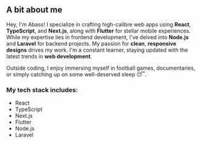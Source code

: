 ## A bit about me

Hey, I'm Abass! I specialize in crafting high-calibre web apps using **React**, **TypeScript**, and **Next.js**, along with **Flutter** for stellar mobile experiences. While my expertise lies in frontend development, I've delved into **Node.js** and **Laravel** for backend projects. My passion for **clean**, **responsive designs** drives my work. I'm a constant learner, staying updated with the latest trends in **web development**.

Outside coding, I enjoy immersing myself in football games, documentaries, or simply catching up on some well-deserved sleep 😴.

### My tech stack includes:
- React
- TypeScript
- Next.js
- Flutter
- Node.js
- Laravel
